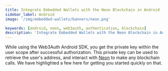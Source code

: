 ```yaml
---
title: Integrate Embedded Wallets with the Neon Blockchain in Android
sidebar_label: Android
image: '/img/embedded-wallets/banners/neon.png'

keywords: [android, neon, web3auth, authentication, blockchain]
description: 'Integrate Embedded Wallets with the Neon Blockchain in Android | Embedded Wallets'
---
```



<SEO
  title="Integrate Embedded Wallets with the Neon Blockchain in Android"
  description="Integrate Embedded Wallets with the Neon Blockchain in Android | Embedded Wallets"
  image="https://docs.metamask.io/img/embedded-wallets/banners/neon.png"
  slug="/embedded-wallets/connect-blockchain/evm/neon/android"
/>

While using the Web3Auth Android SDK, you get the private key within the user scope after successful authorization. This private key can be used to retrieve the user's address, and interact with [Neon](https://neonevm.org/) to make any blockchain calls. We have highlighted a few here for getting you started quickly on that.

<EVMInteraction />
